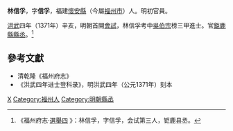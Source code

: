 '''林信孚'''，字'''信孚'''，福建[[怀安县_(福建)|懷安縣]]（今屬[[福州市|福州市]]）人。明初官員。

[[洪武|洪武]]四年（1371年）辛亥，明朝首開[[會試|會試]]，林信孚考中[[吳伯宗|吳伯宗]]榜三甲進士。官[[鉅鹿縣|鉅鹿縣]][[縣丞|縣丞]]。<ref>《福州府志·[http://www.fzdqw.com/ShowText.asp?ToBook=1411&index=96& 選舉四] {{webarchive|url=https://web.archive.org/web/20140504191714/http://www.fzdqw.com/ShowText.asp?ToBook=1411&index=96& |date=2014-05-04 }}》：林信孚，字信孚，会试第三人，钜鹿县丞。</ref>

==參考文獻==
{{reflist}}
*清乾隆《福州府志》
* 《洪武四年进士登科录》，明洪武四年（公元1371年）刻本

{{洪武四年辛亥科殿試金榜}}

{{Authority control}}

{{DEFAULTSORT:Lin林}}
[[Category:林姓|X]]
[[Category:福州人|Category:福州人]]
[[Category:明朝縣丞|Category:明朝縣丞]]


{{明朝人物小作品}}
